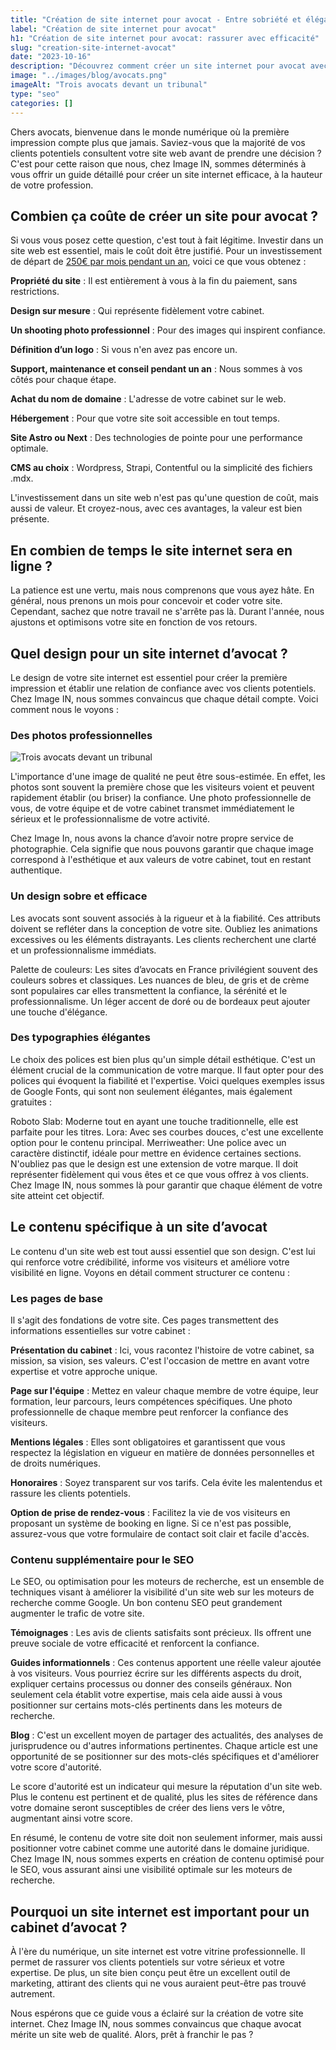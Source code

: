 ```yaml
---
title: "Création de site internet pour avocat - Entre sobriété et élégance"
label: "Création de site internet pour avocat"
h1: "Création de site internet pour avocat: rassurer avec efficacité"
slug: "creation-site-internet-avocat"
date: "2023-10-16"
description: "Découvrez comment créer un site internet pour avocat avec Image IN. De la conception au contenu, nous couvrons tout ce dont vous avez besoin pour présenter votre cabinet juridique en ligne avec professionnalisme et expertise."
image: "../images/blog/avocats.png"
imageAlt: "Trois avocats devant un tribunal"
type: "seo"
categories: []
---
```


Chers avocats, bienvenue dans le monde numérique où la première impression compte plus que jamais. Saviez-vous que la majorité de vos clients potentiels consultent votre site web avant de prendre une décision ? C'est pour cette raison que nous, chez Image IN, sommes déterminés à vous offrir un guide détaillé pour créer un site internet efficace, à la hauteur de votre profession.

## Combien ça coûte de créer un site pour avocat ?

Si vous vous posez cette question, c'est tout à fait légitime. Investir dans un site web est essentiel, mais le coût doit être justifié. Pour un investissement de départ de [250€ par mois pendant un an](/votre-site-a-250-euros-par-mois-pendant-1-an/), voici ce que vous obtenez :

**Propriété du site** : Il est entièrement à vous à la fin du paiement, sans restrictions.

**Design sur mesure** : Qui représente fidèlement votre cabinet.

**Un shooting photo professionnel** : Pour des images qui inspirent confiance.

**Définition d’un logo** : Si vous n'en avez pas encore un.

**Support, maintenance et conseil pendant un an** : Nous sommes à vos côtés pour chaque étape.

**Achat du nom de domaine** : L'adresse de votre cabinet sur le web.

**Hébergement** : Pour que votre site soit accessible en tout temps.

**Site Astro ou Next** : Des technologies de pointe pour une performance optimale.

**CMS au choix** : Wordpress, Strapi, Contentful ou la simplicité des fichiers .mdx.

L'investissement dans un site web n'est pas qu'une question de coût, mais aussi de valeur. Et croyez-nous, avec ces avantages, la valeur est bien présente.

## En combien de temps le site internet sera en ligne ?

La patience est une vertu, mais nous comprenons que vous ayez hâte. En général, nous prenons un mois pour concevoir et coder votre site. Cependant, sachez que notre travail ne s'arrête pas là. Durant l'année, nous ajustons et optimisons votre site en fonction de vos retours.

## Quel design pour un site internet d’avocat ?

Le design de votre site internet est essentiel pour créer la première impression et établir une relation de confiance avec vos clients potentiels. Chez Image IN, nous sommes convaincus que chaque détail compte. Voici comment nous le voyons :

### Des photos professionnelles

![Trois avocats devant un tribunal](../images/blog/avocats.png)

L'importance d'une image de qualité ne peut être sous-estimée. En effet, les photos sont souvent la première chose que les visiteurs voient et peuvent rapidement établir (ou briser) la confiance. Une photo professionnelle de vous, de votre équipe et de votre cabinet transmet immédiatement le sérieux et le professionnalisme de votre activité.

Chez Image In, nous avons la chance d’avoir notre propre service de photographie. Cela signifie que nous pouvons garantir que chaque image correspond à l'esthétique et aux valeurs de votre cabinet, tout en restant authentique.

### Un design sobre et efficace

Les avocats sont souvent associés à la rigueur et à la fiabilité. Ces attributs doivent se refléter dans la conception de votre site. Oubliez les animations excessives ou les éléments distrayants. Les clients recherchent une clarté et un professionnalisme immédiats.

Palette de couleurs: Les sites d’avocats en France privilégient souvent des couleurs sobres et classiques. Les nuances de bleu, de gris et de crème sont populaires car elles transmettent la confiance, la sérénité et le professionnalisme. Un léger accent de doré ou de bordeaux peut ajouter une touche d'élégance.
### Des typographies élégantes

Le choix des polices est bien plus qu'un simple détail esthétique. C'est un élément crucial de la communication de votre marque. Il faut opter pour des polices qui évoquent la fiabilité et l'expertise. Voici quelques exemples issus de Google Fonts, qui sont non seulement élégantes, mais également gratuites :

Roboto Slab: Moderne tout en ayant une touche traditionnelle, elle est parfaite pour les titres.
Lora: Avec ses courbes douces, c'est une excellente option pour le contenu principal.
Merriweather: Une police avec un caractère distinctif, idéale pour mettre en évidence certaines sections.
N'oubliez pas que le design est une extension de votre marque. Il doit représenter fidèlement qui vous êtes et ce que vous offrez à vos clients. Chez Image IN, nous sommes là pour garantir que chaque élément de votre site atteint cet objectif.

## Le contenu spécifique à un site d’avocat

Le contenu d'un site web est tout aussi essentiel que son design. C'est lui qui renforce votre crédibilité, informe vos visiteurs et améliore votre visibilité en ligne. Voyons en détail comment structurer ce contenu :

### Les pages de base

Il s'agit des fondations de votre site. Ces pages transmettent des informations essentielles sur votre cabinet :

**Présentation du cabinet** : Ici, vous racontez l'histoire de votre cabinet, sa mission, sa vision, ses valeurs. C'est l'occasion de mettre en avant votre expertise et votre approche unique.

**Page sur l'équipe** : Mettez en valeur chaque membre de votre équipe, leur formation, leur parcours, leurs compétences spécifiques. Une photo professionnelle de chaque membre peut renforcer la confiance des visiteurs.

**Mentions légales** : Elles sont obligatoires et garantissent que vous respectez la législation en vigueur en matière de données personnelles et de droits numériques.

**Honoraires** : Soyez transparent sur vos tarifs. Cela évite les malentendus et rassure les clients potentiels.

**Option de prise de rendez-vous** : Facilitez la vie de vos visiteurs en proposant un système de booking en ligne. Si ce n'est pas possible, assurez-vous que votre formulaire de contact soit clair et facile d'accès.

### Contenu supplémentaire pour le SEO

Le SEO, ou optimisation pour les moteurs de recherche, est un ensemble de techniques visant à améliorer la visibilité d'un site web sur les moteurs de recherche comme Google. Un bon contenu SEO peut grandement augmenter le trafic de votre site.

**Témoignages** : Les avis de clients satisfaits sont précieux. Ils offrent une preuve sociale de votre efficacité et renforcent la confiance.

**Guides informationnels** : Ces contenus apportent une réelle valeur ajoutée à vos visiteurs. Vous pourriez écrire sur les différents aspects du droit, expliquer certains processus ou donner des conseils généraux. Non seulement cela établit votre expertise, mais cela aide aussi à vous positionner sur certains mots-clés pertinents dans les moteurs de recherche.

**Blog** : C'est un excellent moyen de partager des actualités, des analyses de jurisprudence ou d'autres informations pertinentes. Chaque article est une opportunité de se positionner sur des mots-clés spécifiques et d'améliorer votre score d'autorité.

Le score d'autorité est un indicateur qui mesure la réputation d'un site web. Plus le contenu est pertinent et de qualité, plus les sites de référence dans votre domaine seront susceptibles de créer des liens vers le vôtre, augmentant ainsi votre score.

En résumé, le contenu de votre site doit non seulement informer, mais aussi positionner votre cabinet comme une autorité dans le domaine juridique. Chez Image IN, nous sommes experts en création de contenu optimisé pour le SEO, vous assurant ainsi une visibilité optimale sur les moteurs de recherche.

## Pourquoi un site internet est important pour un cabinet d’avocat ?

À l'ère du numérique, un site internet est votre vitrine professionnelle. Il permet de rassurer vos clients potentiels sur votre sérieux et votre expertise. De plus, un site bien conçu peut être un excellent outil de marketing, attirant des clients qui ne vous auraient peut-être pas trouvé autrement.

Nous espérons que ce guide vous a éclairé sur la création de votre site internet. Chez Image IN, nous sommes convaincus que chaque avocat mérite un site web de qualité. Alors, prêt à franchir le pas ?
